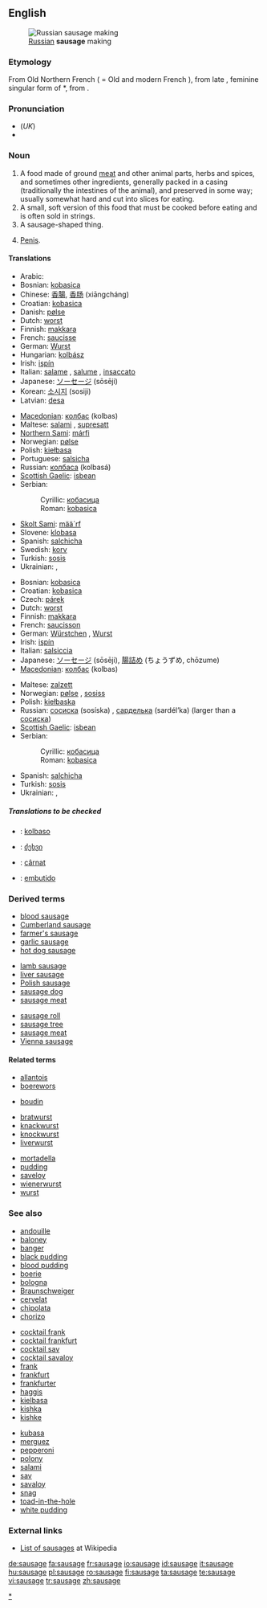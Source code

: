 {{tearoom|Any justification for separate senses 1 and 2?}}

{{wikipedia}}
==English==
[[Image:Russian Sausage Making.jpg|thumb|right|[[Russian]] '''sausage''' making]]
===Etymology===
From Old Northern French {{term|saussiche}} ( = Old and modern French {{term|saucisse}}), from late {{L.}} {{term|salsicia}}, feminine singular form of *{{term||salsicius}}, from {{term|salsus||salted}}.

===Pronunciation===
*(''UK'') {{IPA|/ˈsɒsɪdʒ/}}
* {{audio|en-us-sausage.ogg|Audio (US)}}

===Noun===
{{en-noun}}

# A food made of ground [[meat]] and other animal parts, herbs and spices, and sometimes other ingredients, generally packed in a casing (traditionally the intestines of the animal), and preserved in some way; usually somewhat hard and cut into slices for eating.
# A small, soft version of this food that must be cooked before eating and is often sold in strings.
# A sausage-shaped thing.
# {{colloquial}} [[penis|Penis]].

====Translations====
<!--(The following note need not apply: just give the word for a *generic* sausage in each language. English has "chipolata", "saveloy", "Cumberland sausage", etc., but the generic term is "sausage", just as the generic term is "salchicha" in Spanish.)
Translations are complicated by the many names for different types of sausages in different languages. Thus the Spanish translation for different types of sausage may be ''salchicha f, chorizo m, butifarra f'', etc.
-->

{{trans-top|for slicing}}
* Arabic: {{Arab|[[سجق]]}} {{IPAchar|(sújuk)}} {{m}}
* Bosnian: [[kobasica#Bosnian|kobasica]] {{f}}
* Chinese: [[香腸]], [[香肠]] (xiāngcháng)
* Croatian: [[kobasica#Croatian|kobasica]] {{f}}
* Danish: [[pølse]] {{c}}
* Dutch: [[worst#Dutch|worst]] {{m}}
* Finnish: [[makkara]]
* French: [[saucisse]] {{f}}
* German: [[Wurst]] {{f}}
* Hungarian: [[kolbász]]
* Irish: [[ispín]] {{m}}
* Italian: [[salame]] {{m}}, [[salume]] {{m}}, [[insaccato]] {{m}}
* Japanese: [[ソーセージ]] (sōsēji)
* Korean: [[소시지]] (sosiji)
* Latvian: [[desa]] {{f}}
{{trans-mid}}
* [[Macedonian]]: [[колбас]] (kolbas) {{m}}
* Maltese: [[salami]] {{m}}, [[supresatt]] {{m}}
* [[Northern Sami]]: [[márfi]]
* Norwegian: [[pølse]] {{c}}
* Polish: [[kiełbasa]] {{f}}
* Portuguese: [[salsicha]] {{f}}
* Russian: [[колбаса]] (kolbasá) {{f}}
* [[Scottish Gaelic]]: [[isbean]] {{m}}
* Serbian:
*: Cyrillic: [[кобасица#Serbian|кобасица]] {{f}}
*: Roman: [[kobasica#Serbian|kobasica]] {{f}}
* [[Skolt Sami]]: [[mää´rf]]
* Slovene: [[klobasa]] {{f}}
* Spanish: [[salchicha]] {{f}}
* Swedish: [[korv]] {{c}}
* Turkish: [[sosis]]
* Ukrainian: {{t|uk|ковбаса|tr=kovbasá|sc=Cyrl}}, {{t|uk|сосиска|tr=sosýska|sc=Cyrl}}
{{trans-bottom}}

{{trans-top|small, uncooked}}
* Bosnian: [[kobasica#Bosnian|kobasica]] {{f}}
* Croatian: [[kobasica#Croatian|kobasica]] {{f}}
* Czech: [[párek]] {{m}}
* Dutch: [[worst#Dutch|worst]] {{m}}
* Finnish: [[makkara]]
* French: [[saucisson]] {{m}}
* German: [[Würstchen]] {{n}}, [[Wurst]] {{f}}
* Irish: [[ispín]] {{m}}
* Italian: [[salsiccia]] {{f}}
* Japanese: [[ソーセージ]] (sōsēji), [[腸詰め]] (ちょうずめ, chōzume)
* [[Macedonian]]: [[колбас]] (kolbas) {{m}}
{{trans-mid}}
* Maltese: [[zalzett]] {{m}}
* Norwegian: [[pølse]] {{c}}, [[sosiss]] {{m}}
* Polish: [[kiełbaska]] {{f}}
* Russian: [[сосиска]] (sosíska) {{f}}, [[сарделька]] (sardél’ka) {{f}} (larger than a [[сосиска]])
* [[Scottish Gaelic]]: [[isbean]] {{m}}
* Serbian:
*: Cyrillic: [[кобасица#Serbian|кобасица]] {{f}}
*: Roman: [[kobasica#Serbian|kobasica]] {{f}}
* Spanish: [[salchicha]] {{f}}
* Turkish: [[sosis]]
* Ukrainian: {{t|uk|ковбаса|tr=kovbasá|sc=Cyrl}}, {{t|uk|сосиска|tr=sosýska|sc=Cyrl}}
{{trans-bottom}}

=====Translations to be checked=====
<!--Remove this section once all of the translations below have been moved into the tables above.-->
{{checktrans}}

* {{ttbc|Esperanto}}: [[kolbaso]]
* {{ttbc|Georgian}}: [[ძეხვი]]
* {{ttbc|Romanian}}: [[cârnat]] {{m}}
* {{ttbc|Spanish}}: [[embutido]] {{m}}

===Derived terms===
{{top3}}
* [[blood sausage]]
* [[Cumberland sausage]]
* [[farmer's sausage]]
* [[garlic sausage]]
* [[hot dog sausage]]
{{mid3}}
* [[lamb sausage]]
* [[liver sausage]]
* [[Polish sausage]]
* [[sausage dog]]
* [[sausage meat]]
{{mid3}}
* [[sausage roll]]
* [[sausage tree]]
* [[sausage meat]]
* [[Vienna sausage]]
{{bottom}}

====Related terms====
{{rfc-level|Related terms at L4+ not in L3 POS section (AutoFormat would have corrected level of Derived terms)}}
<!--Many of these terms probably don't belong under ====Related terms====, which should be reserved to words lexically similar. Move some under ====See also====, and some can be gotten rid of. Keene 29 Dec 2007-->
{{top3}}
* [[allantois]]
* [[boerewors]]
<!--*[[botulinum]] Why is this here-->
<!--*[[botulism]] Why is this here?-->
* [[boudin]]
{{mid3}}
<!--*[[bowel]] Why is this here-->
* [[bratwurst]]
* [[knackwurst]]
* [[knockwurst]]
* [[liverwurst]]
{{mid3}}
* [[mortadella]]
* [[pudding]]
* [[saveloy]]
* [[wienerwurst]]
* [[wurst]]
{{bottom}}

===See also===
{{top3}}
* [[andouille]]
* [[baloney]]
* [[banger]]
* [[black pudding]]
* [[blood pudding]]
* [[boerie]]
* [[bologna]]
* [[Braunschweiger]]
* [[cervelat]]
* [[chipolata]]
* [[chorizo]]
{{mid3}}
* [[cocktail frank]]
* [[cocktail frankfurt]]
* [[cocktail sav]]
* [[cocktail savaloy]]
* [[frank]]
* [[frankfurt]]
* [[frankfurter]]
* [[haggis]]
* [[kielbasa]]
* [[kishka]]
* [[kishke]]
{{mid3}}
* [[kubasa]]
* [[merguez]]
* [[pepperoni]]
* [[polony]]
* [[salami]]
* [[sav]]
* [[savaloy]]
* [[snag]]
* [[toad-in-the-hole]]
* [[white pudding]]
{{bottom}}

===External links===
* [[w:Category:Sausages|List of sausages]] at Wikipedia

[[Category:Sausages|*]]

[[de:sausage]]
[[fa:sausage]]
[[fr:sausage]]
[[io:sausage]]
[[id:sausage]]
[[it:sausage]]
[[hu:sausage]]
[[pl:sausage]]
[[ro:sausage]]
[[fi:sausage]]
[[ta:sausage]]
[[te:sausage]]
[[vi:sausage]]
[[tr:sausage]]
[[zh:sausage]]